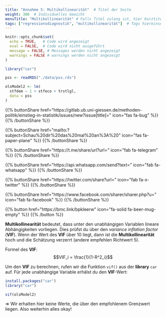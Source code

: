 ```yaml
---
title: "Annahme 5: Multikollinearität"  # Titel der Seite
weight: 306  # Individuelles Gewicht 
menuTitle: "Multikollinearität" # Falls Titel zulang ist, hier Kurztitel
tags: ["regressionsdiagnostik", "multikollinearität"]  # Tags hiereinsetzen; Kurzwort, was auf der Seite passsiert
---
```

```r
knitr::opts_chunk$set(
  echo = TRUE,   # Code wird angezeigt
  eval = FALSE,  # Code wird nicht ausgeführt
  message = FALSE, # Messages werden nicht angezeigt
  warnings = FALSE # warnings werden nicht angezeigt
)

library("car")

pss <- readRDS("./data/pss.rds")

olsModel2 <- lm(
  stfdem ~ 1 + stfeco + trstlgl,   
  data = pss
)       
```

{{% buttonShare href=\"https\:\/\/gitlab.ub.uni-giessen.de\/methoden-politik\/einstieg-in-statistik\/issues\/new?issue[title]=\" icon=\"fas fa-bug\" %}} {{% /buttonShare %}} 

{{% buttonShare href=\"mailto\:?subject=Schau\%20dir\%20das\%20mal\%20an\%3A\%20\" icon=\"fas fa-paper-plane\" %}} {{% /buttonShare %}}

{{% buttonShare href=\"https\:\/\/t.me\/share\/url?url=\" icon=\"fab fa-telegram\" %}} {{% /buttonShare %}}

{{% buttonShare href=\"https\:\/\/api.whatsapp.com\/send?text=\" icon=\"fab fa-whatsapp\" %}} {{% /buttonShare %}}

{{% buttonShare href=\"https\:\/\/twitter.com\/share?url=\" icon=\"fab fa-x-twitter\" %}} {{% /buttonShare %}}

{{% buttonShare href=\"https\:\/\/www.facebook.com\/sharer\/sharer.php?u=\" icon=\"fab fa-facebook\" %}} {{% /buttonShare %}}

{{% button href=\"https\:\/\/bmc.link\/bpkleerw\" icon=\"fa-solid fa-beer-mug-empty\" %}} {{% /button %}}

**Multikollinearität** bedeutet, dass unter den unabhängigen Variablen lineare Abhängigkeiten vorliegen. Dies prüfst du über den *variance inflation factor* (**VIF**). Wenn der Wert des **VIF** über $10$ liegt, dann ist die **Multikollinearität** hoch und die Schätzung verzerrt (andere empfehlen Richtwert $5$).

Formel des **VIF**:
$$VIF_i = \frac{1}{1-R^2_i}$$

Um den **VIF** zu berechnen, rufen wir die Funktion `vif()` aus der **library** `car` auf. Für jede unabhängige Variable erhälst du den **VIF**-Wert:
```r
install.packages("car")
library("car")
```
```r
vif(olsModel2)
```

$\Rightarrow$ Wir erhalten hier keine Werte, die über den empfohlenem Grenzwert liegen. Also weiterhin alles okay!
